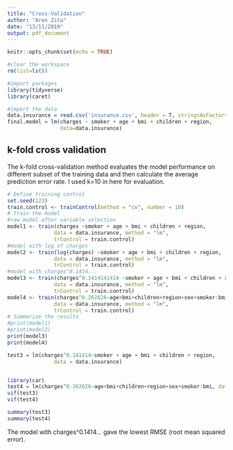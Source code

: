 ```yaml
---
title: "Cross-Validation"
author: "Aren Zita"
date: "13/11/2019"
output: pdf_document
---
```


```r
knitr::opts_chunk$set(echo = TRUE)
```

```r
#clear the workspace
rm(list=ls())
```

```r
#import packages
library(tidyverse)
library(caret)
```

```r
#import the data
data.insurance = read.csv('insurance.csv', header = T, stringsAsFactors = T)
final.model = lm(charges ~ smoker + age + bmi + children + region, 
                 data=data.insurance)

```

## k-fold cross validation
The k-fold cross-validation method evaluates the model performance on different subset of the training data and then calculate the average prediction error rate.
I used k=10 in here for evaluation.

```r
# Define training control
set.seed(123) 
train.control <- trainControl(method = "cv", number = 10)
# Train the model
#raw model after variable selection
model1 <- train(charges ~smoker + age + bmi + children + region, 
               data = data.insurance, method = "lm",
               trControl = train.control)
#model with log of charges
model2 <- train(log(charges) ~smoker + age + bmi + children + region, 
               data = data.insurance, method = "lm",
               trControl = train.control)
#model with charges^0.1414...
model3 <- train(charges^0.1414141414 ~smoker + age + bmi + children + region, 
               data = data.insurance, method = "lm",
               trControl = train.control)
model4 <- train(charges^0.262626~age+bmi+children+region+sex+smoker:bmi, 
               data = data.insurance, method = "lm",
               trControl = train.control)
# Summarize the results
#print(model1)
#print(model2)
print(model3)
print(model4)

test3 = lm(charges^0.141414~smoker + age + bmi + children + region, 
               data = data.insurance)


library(car)
test4 = lm(charges^0.262626~age+bmi+children+region+sex+smoker:bmi, data=data.insurance)
vif(test3)
vif(test4)

summary(test3)
summary(test4)
```

The model with charges^0.1414... gave the lowest RMSE (root mean squared error).